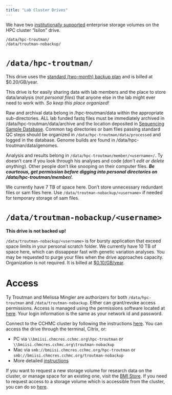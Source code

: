 ```yaml
---
title: "Lab Cluster Drives"
---
```


We have two [institutionally supported](https://bmi.cchmc.org/resources/data-storage) enterprise storage volumes on the HPC cluster "Isilon" drive.

    /data/hpc-troutman/
    /data/troutman-nobackup/

# `/data/hpc-troutman/`

::: callout-note
This drive uses the [standard (two-month) backup plan](https://bmi.cchmc.org/resources/data-storage) and is billed at \$0.20/GB/year.
:::

This drive is for easily sharing data with lab members and the place to store data/analysis (*not personal files*) that anyone else in the lab might ever need to work with. *So keep this place organized!*

Raw and archival data belong in /hpc-troutman/data within the appropriate sub-directories. ALL lab funded fastq files must be immediately archived in /data/hpc-troutman/data/archive and the location deposited in [Sequencing Sample Database](https://cchmc-my.sharepoint.com/:x:/r/personal/ty_troutman_cchmc_org/Documents/Troutman-Lab-Share/reagent_logs/sequencing_sample_database.xlsx?d=wda4be1958ae645368dab60d561681100&csf=1&web=1&e=VC78Hb&nav=MTVfezAwMDAwMDAwLTAwMDEtMDAwMC0wMDAwLTAwMDAwMDAwMDAwMH0). Common tag directories or bam files passing standard QC steps should be organized in `/data/hpc-troutman/data/processed` and logged in the database. Genome builds are found in /data/hpc-troutman/data/genomes.

Analysis and results belong in `/data/hpc-troutman/member/<username>/`. Ty doesn't care if you look through his analyses and code (*don't edit or delete anything*). Other people don't like snooping on their computer files. ***Be courteous, get permission before digging into personal directories on /data/hpc-troutman/member/.***

We currently have 7 TB of space here. Don't store unnecessary redundant files or sam files here. Use `/data/troutman-nobackup/<username>` if needed for temporary storage of sam files.

# `/data/troutman-nobackup/<username>`

::: callout-warning
**This drive is not backed up!**
:::

`/data/troutman-nobackup/<username>` is for bursty application that exceed space limits in your personal scratch folder. We currently have 10 TB of space here, which can dissappear fast with genetic variation analyses. You may be requested to purge your files when the drive approaches capacity. Organization is not required. It is billed at [\$0.10/GB/year](https://bmi.cchmc.org/resources/data-storage).

# Access

Ty Troutman and Melissa Mingler are authorizers for both `/data/hpc-troutman` and `/data/troutman-nobackup`. Either can grant/revoke access permissions. Access is managed using the permissions software located at [here](https://dp.research.cchmc.org/). Your login information is the same as your network id and password.

Connect to the CCHMC cluster by following the instructions [here](https://bmi.cchmc.org/resources/clusters/computational-cluster). You can access the drive through the terminal, Citrix, or:

-   PC via `\\bmiisi.chmcres.cchmc.org\hpc-troutman` or `\\bmiisi.chmcres.cchmc.org\troutman-nobackup`
-   Mac via `smb://bmiisi.chmcres.cchmc.org/hpc-troutman` or `smb://bmiisi.chmcres.cchmc.org/troutman-nobackup`
-   More detailed [instructions](https://confluence.research.cchmc.org/display/RESITHUB/Data+Storage)

If you want to request a new storage volume for research data on the cluster, or manage space for an existing one, visit the [BMI Store](https://research.cchmc.org/bmistore). If you need to request access to a storage volume which is accessible from the cluster, you can do so [here](https://dp.research.cchmc.org).
